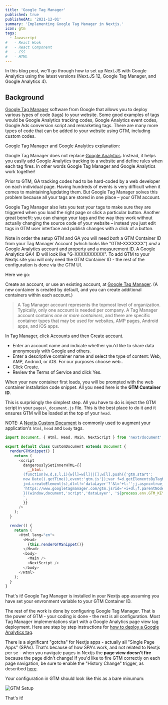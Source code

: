 ```yaml
---
title: 'Google Tag Manager'
published: true
publishedAt: '2021-12-01'
summary: 'Implementing Google Tag Manager in Nextjs.'
icon: gtm
tags:
  - Javascript
#   - React Hook
#   - React Component
#   - CSS
#   - HTML
---
```


In this blog post, we'll go through how to set up Next.JS with Google Analytics using the latest versions (Next.JS 12, Google Tag Manager, and Google Analytics 4).

## Background

[Google Tag Manager](https://tagmanager.google.com) software from Google that allows you to deploy various types of code (tags) to your website. Some good examples of tags would be Google Analytics tracking codes, Google Analytics event codes, Google Ads conversion script and remarketing tags. There are many more types of code that can be added to your website using GTM, including custom codes.

Google Tag Manager and Google Analytics explanation:

<YouTube link='https://youtu.be/qm28tjEqZXA' />

Google Tag Manager does not replace [Google Analytics](https://analytics.google.com). Instead, it helps you easily add Google Analytics tracking to a website and define rules when each tag fires. In other words Google Tag Manager and Google Analytics work together!

Prior to GTM, GA tracking codes had to be hard-coded by a web developer on each individual page. Having hundreds of events is very difficult when it comes to maintaining/updating them. But Google Tag Manager solves this problem because all your tags are stored in one place – your GTM account.

Google Tag Manager also lets you test your tags to make sure they are triggered when you load the right page or click a particular button. Another great benefit: you can change your tags and the way they work without actually changing the source code of your website – instead you just edit tags in GTM user interface and publish changes with a click of a button.

Note in order the setup GTM and GA you will need _both_ a GTM Container ID from your Tag Manager Account (which looks like "GTM-XXXXXXX") _and_ a Google Analytics account and property and a measurement ID. A Google Analytics GA4 ID will look like "G-XXXXXXXXXX". To add GTM to your Nextjs site you will only need the GTM Container ID - the rest of the configuration is done via the GTM UI.

Here we go:

<Step number={1} title='Create a Google Tag Manager Account' />

Create an account, or use an existing account, at [Google Tag Manager](tagmanager.google.com). (A new container is created by default, and you can create additional containers within each account.)

> A Tag Manager account represents the topmost level of organization. Typically, only one account is needed per company. A Tag Manager account contains _one or more containers_, and there are specific container types that may be used for websites, AMP pages, Android apps, and iOS apps.

<Step number={2} title='Create an Account/Container inside Tag Manager' />

In Tag Manager, click Accounts and then Create account.

- Enter an account name and indicate whether you'd like to share data anonymously with Google and others.
- Enter a descriptive container name and select the type of content: Web, AMP, Android, or iOS. For our purposes choose web..
- Click Create.
- Review the Terms of Service and click Yes.

When your new container first loads, you will be prompted with the web container installation code snippet. All you need here is the **GTM Container ID**.

<Step number={3} title='Install the container in your Nextjs app' />

This is surprisingly the simplest step. All you have to do is inject the GTM script in your `pages\_document.js` file. This is the best place to do it and it ensures GTM will be loaded at the top of your `head`.

NOTE: A [Nextjs Custom Document](https://nextjs.org/docs/advanced-features/custom-document) is commonly used to augment your application's `html`, `head` and `body` tags.

<CodeBlock>

```js:_document.js {4-18, 24}
import Document, { Html, Head, Main, NextScript } from 'next/document';

export default class CustomDocument extends Document {
  renderGTMSnippet() {
    return (
      <script
        dangerouslySetInnerHTML={{
          __html: `
        (function(w,d,s,l,i){w[l]=w[l]||[];w[l].push({'gtm.start':
        new Date().getTime(),event:'gtm.js'});var f=d.getElementsByTagName(s)[0],
        j=d.createElement(s),dl=l!='dataLayer'?'&l='+l:'';j.async=true;j.src=
        'https://www.googletagmanager.com/gtm.js?id='+i+dl;f.parentNode.insertBefore(j,f);
        })(window,document,'script','dataLayer', '${process.env.GTM_KEY}');
        `,
        }}
      />
    );
  }

  render() {
    return (
      <Html lang="en">
        <Head>
          {this.renderGTMSnippet()}
        </Head>
        <body>
          <Main />
          <NextScript />
        </body>
      </Html>
    );
  }
}
```

</CodeBlock>

That's it! Google Tag Manager is installed in your Nextjs app assuming you have set your envronment variable to your GTM Container ID.

<Step number={4} title='Add and publish your tags' />

The rest of the work is done by configuring Google Tag Manager. That is the power of GTM - your coding is done - the rest is all configuration. Most Tag Manager implementations start with a Google Analytics page view tag deployment. Here are step by step instructions for [how to deploy a Google Analytics tag](https://support.google.com/tagmanager/answer/6107124).

There is a significant "gotcha" for Nextjs apps - actually all "Single Page Apps" (SPAs). That's because of how SPA's work, and not related to Nextjs per se - when you navigate pages in Nextjs the **page view doesn't fire** because the page didn't change! If you'd like to fire GTM correctly on each page navigation, be sure to enable the "History Change" trigger, as described [here](https://support.google.com/tagmanager/answer/7679322?hl=en).

Your configuration in GTM should look like this as a bare minumum:

![GTM Setup](/assets/snippets/img/gtm-setup.png)

That's it!
